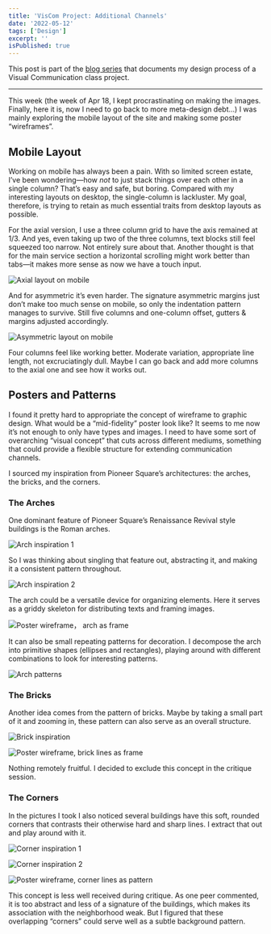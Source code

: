 ```yaml
---
title: 'VisCom Project: Additional Channels'
date: '2022-05-12'
tags: ['Design']
excerpt: ''
isPublished: true
---
```


This post is part of the [blog series](/blog/viscom) that documents my design process of a Visual Communication class project.

***

This week (the week of Apr 18, I kept procrastinating on making the images. Finally, here it is, now I need to go back to more meta-design debt...) I was mainly exploring the mobile layout of the site and making some poster “wireframes”. 

## Mobile Layout

Working on mobile has always been a pain. With so limited screen estate, I’ve been wondering—how *not* to just stack things over each other in a single column? That’s easy and safe, but boring. Compared with my interesting layouts on desktop, the single-column is lackluster. My goal, therefore, is trying to retain as much essential traits from desktop layouts as possible.

For the axial version, I use a three column grid to have the axis remained at 1/3. And yes, even taking up two of the three columns, text blocks still feel squeezed too narrow. Not entirely sure about that. Another thought is that for the main service section a horizontal scrolling might work better than tabs—it makes more sense as now we have a touch input. 

![Axial layout on mobile](/images/axial-mobile.png)

And for asymmetric it’s even harder. The signature asymmetric margins just don’t make too much sense on mobile, so only the indentation pattern manages to survive. Still five columns and one-column offset, gutters & margins adjusted accordingly. 

![Asymmetric layout on mobile](/images/asym-mobile.png)

Four columns feel like working better. Moderate variation, appropriate line length, not excruciatingly dull. Maybe I can go back and add more columns to the axial one and see how it works out.

## Posters and Patterns 

I found it pretty hard to appropriate the concept of wireframe to graphic design. What would be a “mid-fidelity” poster look like? It seems to me now it’s not enough to only have types and images. I need to have some sort of overarching “visual concept” that cuts across different mediums, something that could provide a flexible structure for extending communication channels.

I sourced my inspiration from Pioneer Square’s architectures: the arches, the bricks, and the corners.

### The Arches

One dominant feature of Pioneer Square’s Renaissance Revival style buildings is the Roman arches. 

![Arch inspiration 1](/images/inspo-arch-1.webp)

So I was thinking about singling that feature out, abstracting it, and making it a consistent pattern throughout. 

![Arch inspiration 2](/images/inspo-arch-2.webp)

The arch could be a versatile device for organizing elements. Here it serves as a griddy skeleton for distributing texts and framing images.

![Poster wireframe， arch as frame](/images/arch-posters.png)

It can also be small repeating patterns for decoration. I decompose the arch into primitive shapes (ellipses and rectangles), playing around with different combinations to look for interesting patterns. 

![Arch patterns](/images/arch-patterns.png)

### The Bricks

Another idea comes from the pattern of bricks. Maybe by taking a small part of it and zooming in, these pattern can also serve as an overall structure. 

![Brick inspiration](/images/inspo-brick.webp)

![Poster wireframe, brick lines as frame](/images/brick-posters.png)

Nothing remotely fruitful. I decided to exclude this concept in the critique session.

### The Corners

In the pictures I took I also noticed several buildings have this soft, rounded corners that contrasts their otherwise hard and sharp lines. I extract that out and play around with it. 

![Corner inspiration 1](/images/inspo-corner-1.webp)

![Corner inspiration 2](/images/inspo-corner-2.webp)

![Poster wireframe, corner lines as pattern](/images/corner-posters.png)

This concept is less well received during critique. As one peer commented, it is too abstract and less of a signature of the buildings, which makes its association with the neighborhood weak. But I figured that these overlapping “corners” could serve well as a subtle background pattern.